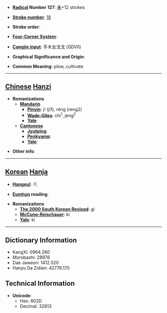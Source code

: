 * '''[[Wiktionary:Chinese radical index| Radical]] Number 127''': [[Wiktionary:Chinese radical index 耒|耒]]+12 strokes

* '''[[Wiktionary:Chinese total strokes index|Stroke number]]''': [[Wiktionary:Chinese total strokes index 18|18]]

* '''Stroke order''': 

* '''[[Wiktionary:Chinese four corner index|Four-Corner System]]''': 

* '''[[Wiktionary:Chinese Cangjie index|Cangjie input]]''': 手木女戈戈 (QDVII)

* '''Graphical Significance and Origin''': 

* '''Common Meaning''': plow, cultivate

----

== [[Chinese]] [[Hanzi]] ==

* '''Romanizations'''
** '''[[Mandarin]]'''
*** '''[[Pinyin]]''': jī (ji1), réng (reng2)
*** '''[[Wade-Giles]]''': chi<sup>1</sup>, jeng<sup>2</sup>
*** '''[[Yale]]''': 
** '''[[Cantonese]]'''
*** '''[[Jyutping]]''':
*** '''[[Penkyamp]]''': 
*** '''[[Yale]]''': 

* '''Other info''': 

----

== [[Korean]] [[Hanja]] ==

* '''[[Hangeul]]''': 기

* '''[[Eumhun]] reading''': 

* '''Romanizations'''
** '''[[The 2000 South Korean Revised Romanization|The 2000 South Korean Revised]]''': gi
** '''[[McCune-Reischauer]]''': ki
** '''[[Yale]]''': ki

----

== Dictionary Information ==

* KangXi: 0964.260
* Morobashi: 28976
* Dae Jaweon: 1412.320
* Hanyu Da Zidian: 42776.170

== Technical Information ==

* '''Unicode''':
** Hex: 802D
** Decimal: 32813